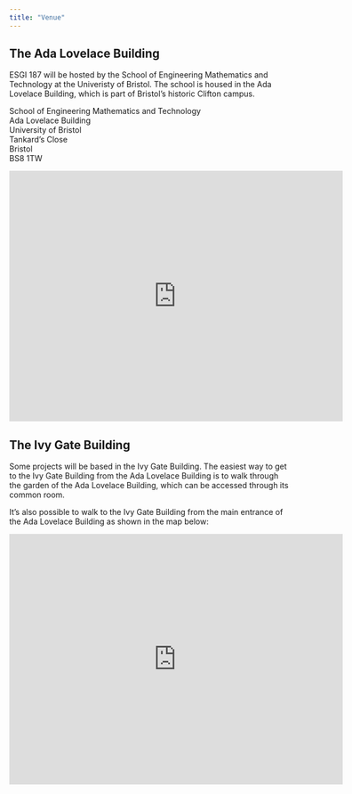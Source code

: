 ```yaml
---
title: "Venue"
---
```


## The Ada Lovelace Building

ESGI 187 will be hosted by the School of Engineering Mathematics and Technology at the Univeristy of Bristol.
The school is housed in the Ada Lovelace Building, which
is part of Bristol's historic Clifton campus.

School of Engineering Mathematics and Technology  
Ada Lovelace Building  
University of Bristol  
Tankard's Close  
Bristol  
BS8 1TW


<iframe src="https://www.google.com/maps/embed?pb=!1m18!1m12!1m3!1d2486.016978051309!2d-2.603347423057251!3d51.45784471432205!2m3!1f0!2f0!3f0!3m2!1i1024!2i768!4f13.1!3m3!1m2!1s0x48718d90377d70df%3A0x1c07965b16bf91c3!2sDepartment%20of%20Engineering%20Mathematics%20and%20Technology%20-%20University%20of%20Bristol!5e0!3m2!1sen!2suk!4v1734610823425!5m2!1sen!2suk" width="600" height="450" style="border:0;" allowfullscreen="" loading="lazy" referrerpolicy="no-referrer-when-downgrade"></iframe>


## The Ivy Gate Building

Some projects will be based in the Ivy Gate Building.  The easiest way
to get to the Ivy Gate Building from the Ada Lovelace Building is to walk through the garden of the Ada Lovelace Building, which can be accessed through its common room.

It's also possible to walk to the Ivy Gate Building from the main entrance of the Ada Lovelace Building as shown in the map below:

<iframe src="https://www.google.com/maps/embed?pb=!1m28!1m12!1m3!1d553.4051249256131!2d-2.6013528056000204!3d51.45833829514651!2m3!1f0!2f0!3f0!3m2!1i1024!2i768!4f13.1!4m13!3e2!4m5!1s0x48718d90377d70df%3A0x1c07965b16bf91c3!2sDepartment%20of%20Engineering%20Mathematics%20and%20Technology%20-%20University%20of%20Bristol%2C%20Tankard&#39;s%20Close%2C%20Bristol!3m2!1d51.457845899999995!2d-2.6007061!4m5!1s0x48718dd1ae44632f%3A0xcf3fd032edc10db!2sIvy%20Gate%20Building%2C%20Tyndall%20Ave%2C%20Bristol%20BS8%201FD!3m2!1d51.4586373!2d-2.6013105!5e0!3m2!1sen!2suk!4v1752158084955!5m2!1sen!2suk" width="600" height="450" style="border:0;" allowfullscreen="" loading="lazy" referrerpolicy="no-referrer-when-downgrade"></iframe>
